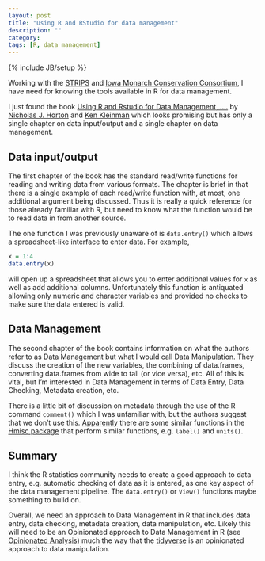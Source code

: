 ```yaml
---
layout: post
title: "Using R and RStudio for data management"
description: ""
category: 
tags: [R, data management]
---
```

{% include JB/setup %}

Working with the 
[STRIPS](https://www.nrem.iastate.edu/research/STRIPS/)
and
[Iowa Monarch Conservation Consortium](https://monarch.ent.iastate.edu/),
I have need for knowing the tools available in R for data management. 

I just found the book 
[Using R and Rstudio for Data Management, ....](http://a.co/grtlBGG)
by 
[Nicholas J. Horton](https://www.amherst.edu/people/facstaff/nhorton)
and [Ken Kleinman](https://www.umass.edu/sphhs/person/faculty/ken-kleinman)
which looks promising but has only a single chapter on data input/output
and a single chapter on data management.

## Data input/output

The first chapter of the book has the standard read/write functions for 
reading and writing data from various formats. 
The chapter is brief in that there is a single example of each read/write
function with, at most, one additional argument being discussed. 
Thus it is really a quick reference for those already familiar with R, 
but need to know what the function would be to read data in from another source.

The one function I was previously unaware of is `data.entry()` which allows a 
spreadsheet-like interface to enter data. 
For example,

```r
x = 1:4
data.entry(x)
```

will open up a spreadsheet that allows you to enter additional values for `x`
as well as add additional columns. 
Unfortunately this function is antiquated allowing only numeric and character
variables and provided no checks to make sure the data entered is valid.

## Data Management

The second chapter of the book contains information on what the authors refer 
to as Data Management but what I would call Data Manipulation. 
They discuss the creation of the new variables, the combining of data.frames, 
converting data.frames from wide to tall (or vice versa), etc.
All of this is vital, but I'm interested in Data Management in terms of Data
Entry, Data Checking, Metadata creation, etc.

There is a little bit of discussion on metadata through the use of the R
command `comment()` which I was unfamiliar with, but the authors suggest that 
we don't use this. 
[Apparently](https://stats.stackexchange.com/questions/4335/what-is-a-good-use-of-the-comment-function-in-r/4336#4336)
there are some similar functions in the 
[Hmisc package](https://cran.r-project.org/web/packages/Hmisc/index.html) 
that perform similar functions, e.g. `label()` and `units()`. 

## Summary

I think the R statistics community needs to create a good approach to data 
entry, e.g. automatic checking of data as it is entered, as one key aspect
of the data management pipeline. 
The `data.entry()` or `View()` functions maybe something to build on.

Overall, we need an approach to Data Management in R that includes data entry,
data checking, metadata creation, data manipulation, etc. 
Likely this will need to be an Opinionated approach to Data Management in R
(see [Opinionated Analysis](https://peerj.com/preprints/3210.pdf))
much the way that the [tidyverse](https://www.tidyverse.org/) is an 
opinionated approach to data manipulation.
